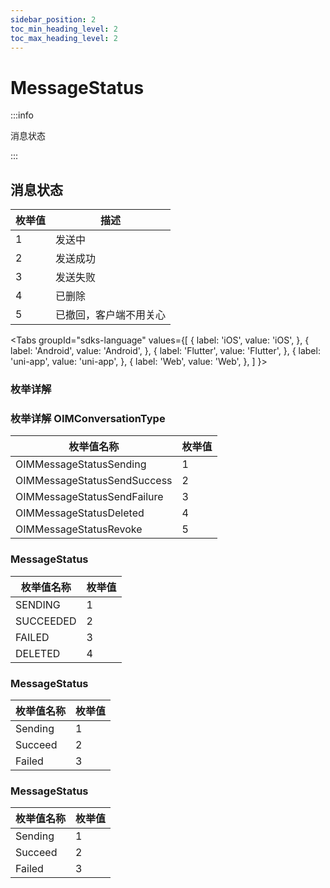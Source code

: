 ```yaml
---
sidebar_position: 2
toc_min_heading_level: 2
toc_max_heading_level: 2
---
```


# MessageStatus

:::info

消息状态

:::

## 消息状态

| 枚举值 | 描述                   |
| ------ | ---------------------- |
| 1      | 发送中                 |
| 2      | 发送成功               |
| 3      | 发送失败               |
| 4      | 已删除                 |
| 5      | 已撤回，客户端不用关心 |

<Tabs
groupId="sdks-language"
values={[
{ label: 'iOS', value: 'iOS', },
{ label: 'Android', value: 'Android', },
{ label: 'Flutter', value: 'Flutter', },
{ label: 'uni-app', value: 'uni-app', },
{ label: 'Web', value: 'Web', },
]
}>

<TabItem value="Flutter">

### 枚举详解

</TabItem>

<TabItem value="iOS">

### 枚举详解 OIMConversationType

| 枚举值名称                  | 枚举值 |
| --------------------------- | ------ |
| OIMMessageStatusSending     | 1      |
| OIMMessageStatusSendSuccess | 2      |
| OIMMessageStatusSendFailure | 3      |
| OIMMessageStatusDeleted     | 4      |
| OIMMessageStatusRevoke      | 5      |

</TabItem>

<TabItem value="Android">

### MessageStatus

| 枚举值名称 | 枚举值 |
| ---------- | ------ |
| SENDING    | 1      |
| SUCCEEDED    | 2      |
| FAILED     | 3      |
| DELETED     | 4      |

</TabItem>

<TabItem value="Web">

### MessageStatus

| 枚举值名称 | 枚举值 |
| ---------- | ------ |
| Sending    | 1      |
| Succeed    | 2      |
| Failed     | 3      |

</TabItem>

<TabItem value="uni-app">

### MessageStatus

| 枚举值名称 | 枚举值 |
| ---------- | ------ |
| Sending    | 1      |
| Succeed    | 2      |
| Failed     | 3      |

</TabItem>

</Tabs>

